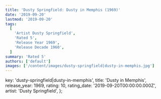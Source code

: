 ```yaml
---
title: 'Dusty Springfield: Dusty in Memphis (1969)'
date: '2019-09-20'
lastmod: '2019-09-20'
tags:
  [
    'Artist Dusty Springfield',
    'Rated 5',
    'Release Year 1969',
    'Release Decade 1960',
  ]
summary: 'Rated 5'
authors: ['default']
images: ['/content/images/dusty-springfield|dusty-in-memphis.jpg']
---
```


  key: 'dusty-springfield|dusty-in-memphis',
  title: 'Dusty in Memphis',
  release_year: 1969,
  rating: 10,
  rating_date: '2019-09-20T00:00:00.000Z',
  artist: 'Dusty Springfield',
};

<MusicRating data={data} />
